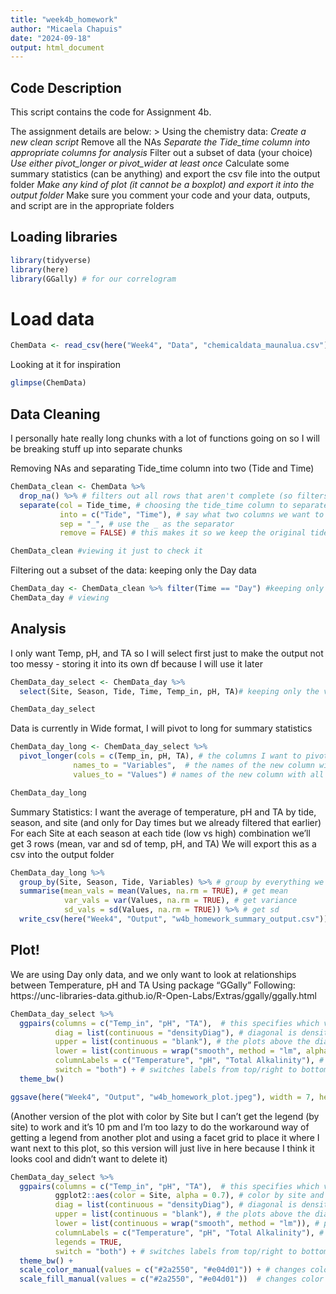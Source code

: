 ```yaml
---
title: "week4b_homework"
author: "Micaela Chapuis"
date: "2024-09-18"
output: html_document
---
```


## Code Description
This script contains the code for Assignment 4b.

The assignment details are below: 
> Using the chemistry data:
 *Create a new clean script
 *Remove all the NAs
 *Separate the Tide_time column into appropriate columns for analysis
 *Filter out a subset of data (your choice)
 *Use either pivot_longer or pivot_wider at least once
 *Calculate some summary statistics (can be anything) and export the csv file into the output folder
 *Make any kind of plot (it cannot be a boxplot) and export it into the output folder
 *Make sure you comment your code and your data, outputs, and script are in the appropriate folders


## Loading libraries
```r
library(tidyverse)
library(here)
library(GGally) # for our correlogram
```

# Load data
```r
ChemData <- read_csv(here("Week4", "Data", "chemicaldata_maunalua.csv"))
```

Looking at it for inspiration
```r
glimpse(ChemData)
```

## Data Cleaning
I personally hate really long chunks with a lot of functions going on so I will be breaking stuff up into separate chunks 


Removing NAs and separating Tide_time column into two (Tide and Time)
```r
ChemData_clean <- ChemData %>%
  drop_na() %>% # filters out all rows that aren't complete (so filters out NAs)
  separate(col = Tide_time, # choosing the tide_time column to separate
           into = c("Tide", "Time"), # say what two columns we want to separate it into (tide and time)
           sep = "_", # use the _ as the separator
           remove = FALSE) # this makes it so we keep the original tide_time column just in case

ChemData_clean #viewing it just to check it
```

Filtering out a subset of the data: keeping only the Day data
```r
ChemData_day <- ChemData_clean %>% filter(Time == "Day") #keeping only rows of data collected during the Day
ChemData_day # viewing
```

## Analysis

I only want Temp, pH, and TA so I will select first just to make the output not too messy - storing it into its own df because I will use it later
```r
ChemData_day_select <- ChemData_day %>%
  select(Site, Season, Tide, Time, Temp_in, pH, TA)# keeping only the variables I want plus things I want to group by later (site, season, tide) and keeping time just for fun even though it's only Day

ChemData_day_select
```

Data is currently in Wide format, I will pivot to long for summary statistics
```r
ChemData_day_long <- ChemData_day_select %>%
  pivot_longer(cols = c(Temp_in, pH, TA), # the columns I want to pivot (temp, pH, TA)
              names_to = "Variables",  # the names of the new column with the variable (previous columns) names
              values_to = "Values") # names of the new column with all the values

ChemData_day_long
```

Summary Statistics: 
I want the average of temperature, pH and TA by tide, season, and site (and only for Day times but we already filtered that earlier)
For each Site at each season at each tide (low vs high) combination we'll get 3 rows (mean, var and sd of temp, pH, and TA)
We will export this as a csv into the output folder
```r
ChemData_day_long %>%
  group_by(Site, Season, Tide, Variables) %>% # group by everything we want (Site, Season, Tide)
  summarise(mean_vals = mean(Values, na.rm = TRUE), # get mean
            var_vals = var(Values, na.rm = TRUE), # get variance
            sd_vals = sd(Values, na.rm = TRUE)) %>% # get sd
  write_csv(here("Week4", "Output", "w4b_homework_summary_output.csv")) #export as csv to the right folder
```


## Plot! 
We are using Day only data, and we only want to look at relationships between Temperature, pH and TA
Using package "GGally"
Following: https://unc-libraries-data.github.io/R-Open-Labs/Extras/ggally/ggally.html

```r
ChemData_day_select %>%
  ggpairs(columns = c("Temp_in", "pH", "TA"),  # this specifies which variables we want in our columns
          diag = list(continuous = "densityDiag"), # diagonal is density plot
          upper = list(continuous = "blank"), # the plots above the diagonal will just be blank
          lower = list(continuous = wrap("smooth", method = "lm", alpha = 0.7)), # plots below diagonal will be a scatterplot with a geom_smooth (points slightly transparent to see things better)
          columnLabels = c("Temperature", "pH", "Total Alkalinity"), # change names of columns
          switch = "both") + # switches labels from top/right to bottom/left
  theme_bw() 

ggsave(here("Week4", "Output", "w4b_homework_plot.jpeg"), width = 7, height = 5)
```





(Another version of the plot with color by Site but I can't get the legend (by site) to work and it's 10 pm and I'm too lazy to do the workaround way of getting a legend from another plot and using a facet grid to place it where I want next to this plot, so this version will just live in here because I think it looks cool and didn't want to delete it)
```r
ChemData_day_select %>%
  ggpairs(columns = c("Temp_in", "pH", "TA"),  # this specifies which variables we want in our columns
          ggplot2::aes(color = Site, alpha = 0.7), # color by site and make things a bit transparent to see better
          diag = list(continuous = "densityDiag"), # diagonal is density plot, with some transparency bc of the overlap
          upper = list(continuous = "blank"), # the plots above the diagonal will just be blank
          lower = list(continuous = wrap("smooth", method = "lm")), # plots below diagonals will be a scatterplot with a geom_smooth by Site
          columnLabels = c("Temperature", "pH", "Total Alkalinity"), # change names of columns
          legends = TRUE,
          switch = "both") + # switches labels from top/right to bottom/left
  theme_bw() + 
  scale_color_manual(values = c("#2a2550", "#e04d01")) + # changes color of the points in scatterplots
  scale_fill_manual(values = c("#2a2550", "#e04d01"))  # changes color of the density plots
```

